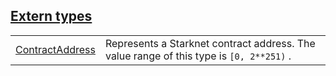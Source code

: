 
## [Extern types](./core-starknet-contract_address-extern_types)

| | |
|:---|:---|
| [ContractAddress](./core-starknet-contract_address-ContractAddress) | Represents a Starknet contract address. The value range of this type is `[0, 2**251)` . |
